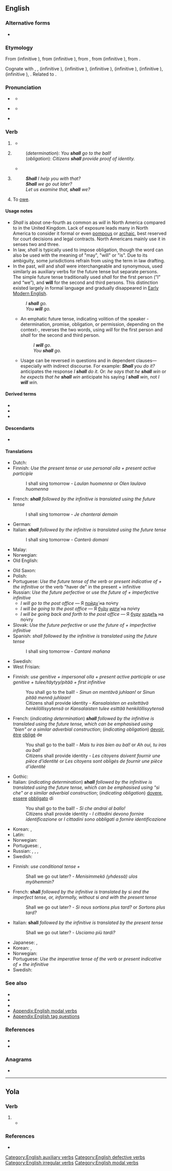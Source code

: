 ==English==
{{wikipedia|Shall and will}}

===Alternative forms===
* {{alter|en|shal||obsolete}}

===Etymology===
From {{inh|en|enm|schal}} (infinitive {{m|enm|schulen}}), from {{inh|en|ang|sċeal}} (infinitive {{m|ang|sċulan||to be obligated or obliged to, shall, must, owe, ought to}}), from {{inh|en|gmw-pro|*skulan}}, from {{inh|en|gem-pro|*skal}} (infinitive {{m|gem-pro|*skulaną}}), from {{der|en|ine-pro|*skel-||to owe, be under obligation}}. 

Cognate with {{cog|sco|sall}}, {{m|sco|sal||shall}}, {{cog|fy|sil}} (infinitive {{m|fy|sille||shall}}), {{cog|nl|zal}} (infinitive {{m|nl|zullen||shall}}), {{cog|nds|schall}} (infinitive {{m|nds-de|schölen||shall}}), {{cog|de|soll}} (infinitive {{m|de|sollen||ought to}}), {{cog|da|skal}} (infinitive {{m|da|skulle||shall}}), {{cog|is|skal}} (infinitive {{m|is|skulu|t=shall}}), {{cog|af|sal}}. Related to {{l|en|shild}}.

===Pronunciation===
* {{qualifier|stressed}} {{IPA|en|/ˈʃæl/}}
** {{audio|en|en-us-shall.ogg|Audio (US; ''stressed'')}}
* {{qualifier|unstressed}} {{IPA|en|/ʃəl/|/ʃ(ə)/|qual2=pre-consonantal only}}
** {{audio|en|en-US shall (unstressed).ogg|Audio (US; ''unstressed'')}}
* {{rhymes|en|æl|s=1}} {{q|when stressed}}

===Verb===
{{wikipedia}}
{{en-verb|shall|-|should|-|past_qual=archaic}}

# {{lb|en|modal|auxiliary|_|verb|defective}} {{non-gloss definition|Used before a verb to indicate the simple future tense in the first person singular or plural.}}
#: {{ux|en|I '''shall''' sing in the choir tomorrow.}}
#: {{ux|en|I hope that we '''shall''' win the game.}}
#* {{RQ:Baum Wizard of Oz|passage="Then, having used up the powers of the Golden Cap, I '''shall''' give it to the King of the Monkeys, that he and his band may thereafter be free for evermore."|23}}
# {{non-gloss definition|Used similarly to indicate determination or obligation in the second and third persons singular or plural.}}
#: (''determination''): ''You '''shall''' go to the ball!''
#: (''obligation''): ''Citizens '''shall''' provide proof of identity.''
#* {{RQ:King James Version|Revelation|21|25|column=1|passage=And the gates of it '''ſhall''' not bee ſhut at all by day: foꝛ there '''ſhall''' bee no night there.}}
# {{non-gloss definition|Used in questions with the first person singular or plural to suggest a possible future action.}}
#: '''''Shall''' I help you with that?''
#: '''''Shall''' we go out later?''
#: ''Let us examine that, '''shall''' we?''
# {{lb|en|obsolete}} To [[owe]].
#: {{rfex|en}}

====Usage notes====
* ''Shall'' is about one-fourth as common as ''will'' in North America compared to in the United Kingdom. Lack of exposure leads many in North America to consider it formal or even [[pompous]] or [[archaic]], best reserved for court decisions and legal contracts. North Americans mainly use it in senses two and three.
* In law, ''shall'' is typically used to impose obligation, though the word can also be used with the meaning of "may", "will" or "is". Due to its ambiguity, some jurisdictions refrain from using the term in law drafting.
* In the past, ''will'' and ''shall'' were interchangeable and synonymous, used similarly as auxiliary verbs for the future tense but separate persons. The simple future tense traditionally used ''shall'' for the first person (”I” and “we”), and '''will''' for the second and third persons. This distinction existed largely in formal language and gradually disappeared in [[Early Modern English]].
*: ''I '''shall''' go.''
*: ''You '''will''' go.''
** An emphatic future tense, indicating volition of the speaker - determination, promise, obligation, or permission, depending on the context-, reverses the two words, using ''will'' for the first person and ''shall'' for the second and third person.
**: ''I '''will''' go.''
**: ''You '''shall''' go.''
** Usage can be reversed in questions and in dependent clauses&mdash;especially with indirect discourse. For example: '''''Shall''' you do it?'' anticipates the response ''I '''shall''' do it.'' Or: ''he says that he '''shall''' win'' or ''he expects that he '''shall''' win'' anticipate his saying ''I '''shall''' win'', not ''I '''will''' win.''

====Derived terms====
* {{l|en|shalbe}}
* {{l|en|shalt}}
* {{l|en|shan't}}

====Descendants====
* {{desc|srn|sa}}

====Translations====
{{trans-top|indicating the simple future tense}}
* Dutch: {{t+|nl|zullen}}
* Finnish: ''Use the present tense or use personal olla + present active participle''
*: I shall sing tomorrow - ''Laulan huomenna'' or ''Olen laulava huomenna'' {{q|literary or formal}}
* French: '''''shall''' followed by the infinitive is translated using the future tense''
*: I shall sing tomorrow - ''Je chanterai demain''
* German: {{t+|de|sollen}}
* Italian: '''''shall''' followed by the infinitive is translated using the future tense''
*: I shall sing tomorrow - ''Canterò domani''
* Malay: {{t+|ms|akan}}
* Norwegian: {{t+|no|skal}}
* Old English: {{t|ang|sculan}}
{{trans-mid}}
* Old Saxon: {{t|osx|skulan}}
* Polish: {{t+|pl|powinno się}}
* Portuguese: ''Use the future tense of the verb'' or ''present indicative of {{m|pt|ir}} + the infinitive'' or the verb "haver de" in the present + infinitive
* Russian: ''Use the future perfective'' or ''use the future of {{l|ru|быть}} + imperfective infinitive''
** ''I will go to the post office'' — Я [[пойти|пойду́]] на по́чту
** ''I will be going to the post office'' — Я [[быть|бу́ду]] [[идти|идти́]] на по́чту
** ''I will be going back and forth to the post office'' — Я [[быть|буду]] [[ходить|ходи́ть]] на по́чту
* Slovak: ''Use the future perfective'' or ''use the future of {{l|sk|byť}} + imperfective infinitive''
* Spanish: ''shall followed by the infinitive is translated using the future tense''
*: I shall sing tomorrow - ''Cantaré mañana''
* Swedish: {{t+|sv|skola}}
* West Frisian: {{t|fy|sille}}
{{trans-bottom}}

{{trans-top|indicating determination or obligation}}
* Finnish: ''use genitive + impersonal olla + present active participle'' or ''use genitive + tulee/täytyy/pitää + first infinitive''
*: You shall go to the ball! - ''Sinun on mentävä juhlaan!'' or ''Sinun pitää mennä juhlaan!''
*: Citizens shall provide identity - ''Kansalaisten on esitettävä henkilöllisyytensä'' or ''Kansalaisten tulee esittää henkilöllisyytensä''
* French: (''indicating determination'') '''''shall''' followed by the infinitive is translated using the future tense, which can be emphasised using "bien" or a similar adverbial construction''; (''indicating obligation'') [[devoir]], [[être]] [[obliger|obligé]] de
*: You shall go to the ball! - ''Mais tu iras bien au bal!'' or ''Ah oui, tu iras au bal!''
*: Citizens shall provide identity - ''Les citoyens doivent fournir une pièce d'identité'' or ''Les citoyens sont obligés de fournir une pièce d'identité''
* Gothic: {{t|got|𐍃𐌺𐌿𐌻𐌰𐌽}}
* Italian: (''indicating determination'') '''''shall''' followed by the infinitive is translated using the future tense, which can be emphasised using "sì che" or a similar adverbial construction''; (''indicating obligation'') [[dovere]], [[essere]] [[obbligare|obbligato]] di
*: You shall go to the ball! - ''Sì che andrai al ballo!''
*: Citizens shall provide identity - ''I cittadini devono fornire identificazione'' or ''I cittadini sono obbligati a fornire identificazione''
{{trans-mid}}
* Korean: {{t+|ko|되다|alt=-야 되다}}, {{t+|ko|하다|alt=-야 하다}}
* Latin: {{t+|la|debeo}}
* Norwegian: {{t+|no|skulle}}
* Portuguese: {{t+|pt|dever}}, {{t+|pt|precisar}}
* Russian: {{qualifier|predicative}} {{t+|ru|до́лжен|m}}, {{t+|ru|должна́|f}}, {{t+|ru|должно́|m}}, {{t+|ru|должны́|p}}
* Swedish: {{t+|sv|böra}}
{{trans-bottom}}

{{trans-top|in questions to suggest a possible future action}}
* Finnish: ''use conditional tense + {{m|fi|-ko}}''
*: Shall we go out later? - ''Menisimmekö (yhdessä) ulos myöhemmin?''
* French: '''shall''' ''followed by the infinitive is translated by'' si ''and the imperfect tense, or, informally, without'' si ''and with the present tense''
*: Shall we go out later? - ''Si nous sortions plus tard?'' or ''Sortons plus tard?''
* Italian: '''shall''' ''followed by the infinitive is translated by the present tense''
*: Shall we go out later? - ''Usciamo più tardi?''
{{trans-mid}}
* Japanese: {{t+|ja|ようか|tr=-yōka}}, {{t|ja|ましょうか|tr=-mashōka}}
* Korean: {{t|ko|ᆯ까|alt=-ᆯ까}}, {{t|ko|ᆯ까|alt=-ᆯ까요}}
* Norwegian: {{t+|no|skulle}}
* Portuguese: ''Use the imperative tense of the verb'' or ''present indicative of {{m|pt|ir}} + the infinitive''
* Swedish: {{t+|sv|skola}}
{{trans-bottom}}

===See also===
* {{l|en|ought}}
* {{l|en|should}}
* {{l|en|will}}
* [[Appendix:English modal verbs]]
* [[Appendix:English tag questions]]

===References===
* {{R:OneLook}}
* {{R:Century 1911}}

===Anagrams===
* {{anagrams|en|a=ahlls|Halls|halls}}

[[Category:English auxiliary verbs]]
[[Category:English defective verbs]]
[[Category:English irregular verbs]]
[[Category:English modal verbs]]

----

==Yola==
 
===Verb===
{{head|yol|verb}}

# {{alt form|yol|shell}} 
#* {{quote-book|yol|year=1867|chapter=CASTEALE CUDDE'S LAMENTATION|number=1|title=SONGS, ETC. IN THE DIALECT OF FORTH AND BARGY|passage='''Shall''' ich ?|translation='''Shall''' I ?}}
 
===References===
* {{R:Poole 1867|page=102}}